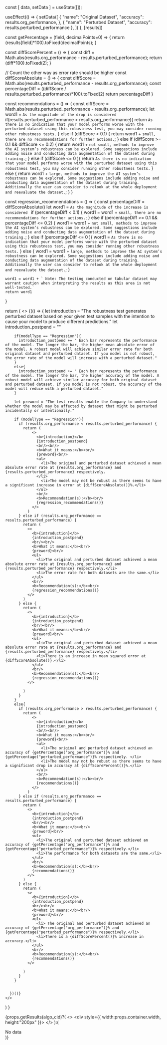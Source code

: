 

  const [ data, setData ] = useState([]);

  useEffect(() => {
    setData([
        {
          "name": "Original Dataset",
          "accuracy": results.org_performance,
        },
        {
          "name": "Perturbed Dataset",
          "accuracy": results.perturbed_performance
        },
      ])
  }, [results])

  const getPercentage = (field, decimalPoints=0) => {
    return (results[field]*100).toFixed(decimalPoints);
  }

  const diffScorePercent = () => {
    const diff = Math.abs(results.org_performance - results.perturbed_performance);
    return (diff*100).toFixed(2);
  }

  // Count the other way as error rate should be higher
  const diffScoreAbsolute = () => {
    const diffScore = Math.abs(results.perturbed_performance - results.org_performance);
    const percentageDiff = ((diffScore / results.perturbed_performance)*100).toFixed(2)
    return percentageDiff
  }

  const recommendations = () => {
    const diffScore = Math.abs(results.perturbed_performance - results.org_performance);
    let word1 = `As the magnitude of the drop is considered `
    if(results.perturbed_performance > results.org_performance){
      return `As there is no indication that your model performs worse with the perturbed dataset using this robustness test, you may consider running other robustness tests.`
    }
    else if (diffScore < 0.1) {
      return word1 + `small, there are no recommendations for further actions.`;
    } else if (diffScore >= 0.1 && diffScore <= 0.2) {
      return word1 + `not small, methods to improve the AI system’s robustness can be explored. Some suggestions include adding noise and conducting data augmentation of the dataset during training.`;
    } else if (diffScore <= 0 ){
      return `As there is no indication that your model performs worse with the perturbed dataset using this robustness test, you may consider running other robustness tests.`
    }
    else {
      return word1 + `large, methods to improve the AI system’s robustness can be explored. Some suggestions include adding noise and conducting data augmentation of the dataset during training. Additionally the user can consider to relook at the whole deployment and reevaluate the dataset.`;
    }
  }

  const regression_recommendations = () => {
    const percentageDiff = diffScoreAbsolute()
    let word1 = `As the magnitude of the increase is considered `
    if (percentageDiff < 0.1) {
      word1 = word1 + `small, there are no recommendations for further actions.`;
    } else if (percentageDiff >= 0.1 && percentageDiff <= 0.2) {
      word1 = word1 + `not small, methods to improve the AI system’s robustness can be explored. Some suggestions include adding noise and conducting data augmentation of the dataset during training.`;
    } else if (percentageDiff <= 0 ){
      word1 = `As there is no indication that your model performs worse with the perturbed dataset using this robustness test, you may consider running other robustness tests.`
    }
    else {
      word1 = word1 + `large, methods to improve the AI system’s robustness can be explored. Some suggestions include adding noise and conducting data augmentation of the dataset during training. Additionally the user can consider to relook at the whole deployment and reevaluate the dataset.`;
    }

    word1 = word1 + ` Note: The testing conducted on tabular dataset may warrant caution when interpreting the results as this area is not well-tested.`
    return word1
  }


  return (
    <>
      {(() => {
        let introduction = "The robustness test generates perturbed dataset based on your given test samples with the intention to cause your model to produce different predictions."
        let introduction_postpend = ""

        if(modelType == "Regression"){
          introduction_postpend += " Each bar represents the performance of the model. The longer the bar, the higher mean absolute error of the model. A robust model will achieve similar error rate for both original dataset and perturbed dataset. If you model is not robust, the error rate of the model will increase with a perturbed dataset."
        }
        else{
          introduction_postpend += " Each bar represents the performance of the model. The longer the bar, the higher accuracy of the model. A robust model will achieve similar accuracy for both original dataset and perturbed dataset. If you model is not robust, the accuracy of the model will reduce with a perturbed dataset."
        }

        let preword = "The test results enable the Company to understand whether the model may be affected by dataset that might be perturbed incidentally or intentionally."
        
        if (modelType == "Regression"){
          if (results.org_performance < results.perturbed_performance) {
            return (
                <>
                  <b>{introduction}</b>
                  {introduction_postpend}
                  <br/><br/>
                  <b>What it means:</b><br/>
                  {preword}<br/>
                  <ul>
                    <li>The original and perturbed dataset achieved a mean absolute error rate at {results.org_performance} and {results.perturbed_performance} respectively.
                  </li>  
                    <li>The model may not be robust as there seems to have a significant increase in error at {diffScoreAbsolute()}%.</li>
                  </ul>
                  <br/>
                  <b>Recommendation(s):</b><br/>
                  {regression_recommendations()}
                </>
              )
          } else if (results.org_performance == results.perturbed_performance) {
            return (
              <>
                <b>{introduction}</b>
                {introduction_postpend}
                <br/><br/>
                <b>What it means:</b><br/>
                {preword}<br/>
                <ul>
                  <li>The original and perturbed dataset achieved a mean absolute error rate at {results.org_performance} and {results.perturbed_performance} respectively.</li>  
                  <li>The error rate for both datasets are the same.</li>
                </ul>
                <br/>
                <b>Recommendation(s):</b><br/>
                {regression_recommendations()}
              </>
            )
          } else {
            return (
              <>
                <b>{introduction}</b>
                {introduction_postpend}
                <br/><br/>
                <b>What it means:</b><br/>
                {preword}<br/>
                <ul>
                  <li>The original and perturbed dataset achieved a mean absolute error rate at {results.org_performance} and {results.perturbed_performance} respectively.</li>  
                  <li>There is an increase in mean squared error at {diffScoreAbsolute()}.</li>
                </ul>
                <br/>
                <b>Recommendation(s):</b><br/>
                {regression_recommendations()}
              </>
              
            )
          }
        }
        else{
          if (results.org_performance > results.perturbed_performance) {
            return (
                <>
                  <b>{introduction}</b>
                  {introduction_postpend}
                  <br/><br/>
                  <b>What it means:</b><br/>
                  {preword}<br/>
                  <ul>
                    <li>The original and perturbed dataset achieved an accuracy of {getPercentage("org_performance")}% and {getPercentage("perturbed_performance")}% respectively. </li>  
                    <li>The model may not be robust as there seems to have a significant drop in accuracy at {diffScorePercent()}%.</li>
                  </ul>
                  <br/>
                  <b>Recommendation(s):</b><br/>
                  {recommendations()}
                </>
              )
          } else if (results.org_performance == results.perturbed_performance) {
            return (
              <>
                <b>{introduction}</b>
                {introduction_postpend}
                <br/><br/>
                <b>What it means:</b><br/>
                {preword}<br/>
                <ul>
                  <li>The original and perturbed dataset achieved an accuracy of {getPercentage("org_performance")}% and {getPercentage("perturbed_performance")}% respectively.</li>
                  <li>The performance for both datasets are the same.</li>
                </ul>
                <br/>
                <b>Recommendation(s):</b><br/>
                {recommendations()}
              </>
            )
          } else {
            return (
              <>
                <b>{introduction}</b>
                {introduction_postpend}
                <br/><br/>
                <b>What it means:</b><br/>
                {preword}<br/>
                <ul>
                  <li> The original and perturbed dataset achieved an accuracy of {getPercentage("org_performance")}% and {getPercentage("perturbed_performance")}% respectively.</li>
                  <li>There is a {diffScorePercent()}% increase in accuracy.</li>
                </ul>
                <br/>
                <b>Recommendation(s):</b><br/>
                {recommendations()}
              </>
              
            )
          }
        }
        
        
      })()}
    </>
  )
}

{props.getResults(algo_cid)?(
  <>
    <div style={{ width:props.container.width, height:"200px" }}>
      <MyChart results={props.getResults(algo_cid).results} modelType={props.modelAndDatasets.model.modelType}/>
    </div>
  </>
):(
  <div>No data</div>
)}


